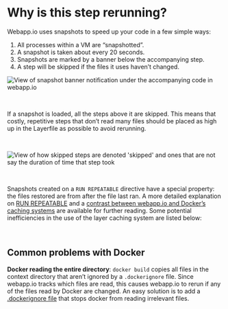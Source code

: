 # Why is this step rerunning? 

Webapp.io uses snapshots to speed up your code in a few simple ways:

1. All processes within a VM are “snapshotted”.
2. A snapshot is taken about every 20 seconds.
3. Snapshots are marked by a banner below the accompanying step.
4. A step will be skipped if the files it uses haven’t changed.

![View of snapshot banner notification under the accompanying code in webapp.io](/docs/resources/step_rerunning_1.png)

<br />

If a snapshot is loaded, all the steps above it are skipped. This means that costly, repetitive steps that don’t read many files should be placed as high up in the Layerfile as possible to avoid rerunning.

<br />

![View of how skipped steps are denoted 'skipped' and ones that are not say the duration of time that step took](/docs/resources/step_rerunning_2.png)

<br />

Snapshots created on a `RUN REPEATABLE` directive have a special property: the files restored are from after the file last ran. A more detailed explanation on [RUN REPEATABLE](https://webapp.io/docs/tuning-performance/run-repeatable) and a [contrast between webapp.io and Docker’s caching systems](https://webapp.io/docs/tuning-performance/the-layerfile-cache) are available for further reading. Some potential inefficiencies in the use of the layer caching system are listed below:

<br />

## Common problems with Docker

**Docker reading the entire directory**: `docker build` copies all files in the context directory that aren’t ignored by a `.dockerignore` file. Since webapp.io tracks which files are read, this causes webapp.io to rerun if any of the files read by Docker are changed. An easy solution is to add a [.dockerignore file](https://docs.docker.com/engine/reference/builder/#dockerignore-file) that stops docker from reading irrelevant files.

<br />